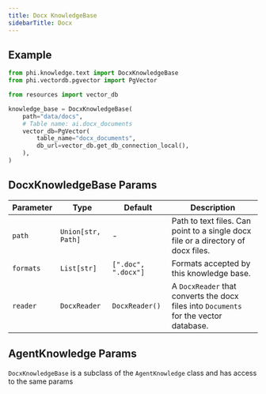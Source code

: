 ```yaml
---
title: Docx KnowledgeBase
sidebarTitle: Docx
---
```


## Example


```python knowledge_base.py
from phi.knowledge.text import DocxKnowledgeBase
from phi.vectordb.pgvector import PgVector

from resources import vector_db

knowledge_base = DocxKnowledgeBase(
    path="data/docs",
    # Table name: ai.docx_documents
    vector_db=PgVector(
        table_name="docx_documents",
        db_url=vector_db.get_db_connection_local(),
    ),
)
```

## DocxKnowledgeBase Params

| Parameter | Type | Default | Description |
| --- | --- | --- | --- |
| `path` | `Union[str, Path]` | - | Path to text files. Can point to a single docx file or a directory of docx files. |
| `formats` | `List[str]` | `[".doc", ".docx"]` | Formats accepted by this knowledge base. |
| `reader` | `DocxReader` | `DocxReader()` | A `DocxReader` that converts the docx files into `Documents` for the vector database. |

## AgentKnowledge Params

`DocxKnowledgeBase` is a subclass of the `AgentKnowledge` class and has access to the same params

<Snippet file="kb-base-reference.mdx" />